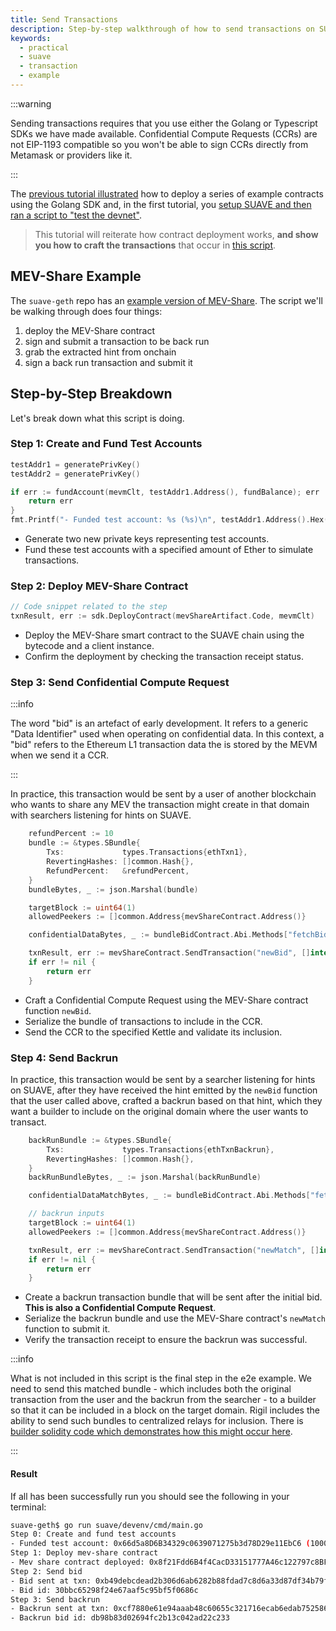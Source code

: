 ```yaml
---
title: Send Transactions
description: Step-by-step walkthrough of how to send transactions on SUAVE
keywords:
  - practical
  - suave
  - transaction
  - example
---
```


:::warning

Sending transactions requires that you use either the Golang or Typescript SDKs we have made available. Confidential Compute Requests (CCRs) are not EIP-1193 compatible so you won't be able to sign CCRs directly from Metamask or providers like it.

:::

The [previous tutorial illustrated](/tutorials/deploy-contracts) how to deploy a series of example contracts using the Golang SDK and, in the first tutorial, you [setup SUAVE and then ran a script to "test the devnet"](/tutorials/run-suave#testing-the-devnet). 

> This tutorial will reiterate how contract deployment works, **and show you how to craft the transactions** that occur in [this script](https://github.com/flashbots/suave-geth/blob/main/suave/devenv/cmd/main.go).

## MEV-Share Example

The `suave-geth` repo has an [example version of MEV-Share](https://github.com/flashbots/suave-geth/blob/main/suave/sol/standard_peekers/bids.sol#L65). The script we'll be walking through does four things:

1. deploy the MEV-Share contract
2. sign and submit a transaction to be back run
3. grab the extracted hint from onchain
4. sign a back run transaction and submit it

## Step-by-Step Breakdown

Let's break down what this script is doing.

### Step 1: Create and Fund Test Accounts

```go
testAddr1 = generatePrivKey()
testAddr2 = generatePrivKey()

if err := fundAccount(mevmClt, testAddr1.Address(), fundBalance); err != nil {
    return err
}
fmt.Printf("- Funded test account: %s (%s)\n", testAddr1.Address().Hex(), fundBalance.String())
```

- Generate two new private keys representing test accounts.
- Fund these test accounts with a specified amount of Ether to simulate transactions.

### Step 2: Deploy MEV-Share Contract

```go
// Code snippet related to the step
txnResult, err := sdk.DeployContract(mevShareArtifact.Code, mevmClt)
```

- Deploy the MEV-Share smart contract to the SUAVE chain using the bytecode and a client instance.
- Confirm the deployment by checking the transaction receipt status.

### Step 3: Send Confidential Compute Request

:::info

The word "bid" is an artefact of early development. It refers to a generic "Data Identifier" used when operating on confidential data. In this context, a "bid" refers to the Ethereum L1 transaction data the is stored by the MEVM when we send it a CCR.

:::

In practice, this transaction would be sent by a user of another blockchain who wants to share any MEV the transaction might create in that domain with searchers listening for hints on SUAVE.

```go
    refundPercent := 10
    bundle := &types.SBundle{
        Txs:             types.Transactions{ethTxn1},
        RevertingHashes: []common.Hash{},
        RefundPercent:   &refundPercent,
    }
    bundleBytes, _ := json.Marshal(bundle)

    targetBlock := uint64(1)
    allowedPeekers := []common.Address{mevShareContract.Address()}

    confidentialDataBytes, _ := bundleBidContract.Abi.Methods["fetchBidConfidentialBundleData"].Outputs.Pack(bundleBytes)

    txnResult, err := mevShareContract.SendTransaction("newBid", []interface{}{targetBlock + 1, allowedPeekers, []common.Address{}}, confidentialDataBytes)
    if err != nil {
        return err
    }
```

- Craft a Confidential Compute Request using the MEV-Share contract function `newBid`.
- Serialize the bundle of transactions to include in the CCR.
- Send the CCR to the specified Kettle and validate its inclusion.

### Step 4: Send Backrun

In practice, this transaction would be sent by a searcher listening for hints on SUAVE, after they have received the hint emitted by the `newBid` function that the user called above, crafted a backrun based on that hint, which they want a builder to include on the original domain where the user wants to transact.

```go
    backRunBundle := &types.SBundle{
        Txs:             types.Transactions{ethTxnBackrun},
        RevertingHashes: []common.Hash{},
    }
    backRunBundleBytes, _ := json.Marshal(backRunBundle)

    confidentialDataMatchBytes, _ := bundleBidContract.Abi.Methods["fetchBidConfidentialBundleData"].Outputs.Pack(backRunBundleBytes)

    // backrun inputs
    targetBlock := uint64(1)
    allowedPeekers := []common.Address{mevShareContract.Address()}

    txnResult, err := mevShareContract.SendTransaction("newMatch", []interface{}{targetBlock + 1, allowedPeekers, []common.Address{}, bidId}, confidentialDataMatchBytes)
    if err != nil {
        return err
    }
```

- Create a backrun transaction bundle that will be sent after the initial bid. **This is also a Confidential Compute Request**. 
- Serialize the backrun bundle and use the MEV-Share contract's `newMatch` function to submit it.
- Verify the transaction receipt to ensure the backrun was successful.


:::info

What is not included in this script is the final step in the e2e example. We need to send this matched bundle - which includes both the original transaction from the user and the backrun from the searcher - to a builder so that it can be included in a block on the target domain. Rigil includes the ability to send such bundles to centralized relays for inclusion. There is [builder solidity code which demonstrates how this might occur here](https://github.com/flashbots/suave-geth/blob/main/suave/sol/standard_peekers/bids.sol#L141). 

:::

#### Result

If all has been successfully run you should see the following in your terminal:

```bash
suave-geth$ go run suave/devenv/cmd/main.go
Step 0: Create and fund test accounts
- Funded test account: 0x66d5a8D6B34329c0639071275b3d78D29e11EbC6 (100000000)
Step 1: Deploy mev-share contract
- Mev share contract deployed: 0x8f21Fdd6B4f4CacD33151777A46c122797c8BF17
Step 2: Send bid
- Bid sent at txn: 0xb49debcdead2b306d6ab6282b88fdad7c8d6a33d87df34b79f56d141eae7c08a
- Bid id: 30bbc65298f24e67aaf5c95bf5f0686c
Step 3: Send backrun
- Backrun sent at txn: 0xcf7880e61e94aaab48c60655c321716ecab6edab752586448b0412e93a969889
- Backrun bid id: db98b83d02694fc2b13c042ad22c233